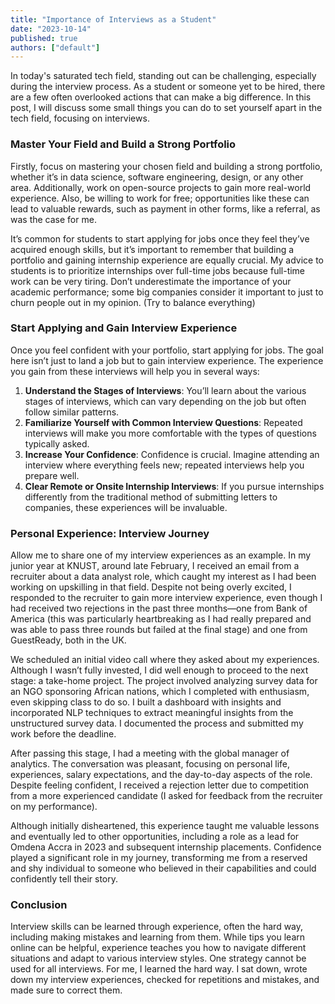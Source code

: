```yaml
---
title: "Importance of Interviews as a Student"
date: "2023-10-14"
published: true
authors: ["default"]
---
```


In today's saturated tech field, standing out can be challenging, especially during the interview process. As a student or someone yet to be hired, there are a few often overlooked actions that can make a big difference. In this post, I will discuss some small things you can do to set yourself apart in the tech field, focusing on interviews.

### Master Your Field and Build a Strong Portfolio

Firstly, focus on mastering your chosen field and building a strong portfolio, whether it’s in data science, software engineering, design, or any other area. Additionally, work on open-source projects to gain more real-world experience. Also, be willing to work for free; opportunities like these can lead to valuable rewards, such as payment in other forms, like a referral, as was the case for me.

It’s common for students to start applying for jobs once they feel they’ve acquired enough skills, but it’s important to remember that building a portfolio and gaining internship experience are equally crucial. My advice to students is to prioritize internships over full-time jobs because full-time work can be very tiring. Don’t underestimate the importance of your academic performance; some big companies consider it important to just to churn people out in my opinion. (Try to balance everything)

### Start Applying and Gain Interview Experience

Once you feel confident with your portfolio, start applying for jobs. The goal here isn’t just to land a job but to gain interview experience. The experience you gain from these interviews will help you in several ways:

1. **Understand the Stages of Interviews**: You’ll learn about the various stages of interviews, which can vary depending on the job but often follow similar patterns.
2. **Familiarize Yourself with Common Interview Questions**: Repeated interviews will make you more comfortable with the types of questions typically asked.
3. **Increase Your Confidence**: Confidence is crucial. Imagine attending an interview where everything feels new; repeated interviews help you prepare well.
4. **Clear Remote or Onsite Internship Interviews**: If you pursue internships differently from the traditional method of submitting letters to companies, these experiences will be invaluable.

### Personal Experience: Interview Journey

Allow me to share one of my interview experiences as an example. In my junior year at KNUST, around late February, I received an email from a recruiter about a data analyst role, which caught my interest as I had been working on upskilling in that field. Despite not being overly excited, I responded to the recruiter to gain more interview experience, even though I had received two rejections in the past three months—one from Bank of America (this was particularly heartbreaking as I had really prepared and was able to pass three rounds but failed at the final stage) and one from GuestReady, both in the UK.

We scheduled an initial video call where they asked about my experiences. Although I wasn’t fully invested, I did well enough to proceed to the next stage: a take-home project. The project involved analyzing survey data for an NGO sponsoring African nations, which I completed with enthusiasm, even skipping class to do so. I built a dashboard with insights and incorporated NLP techniques to extract meaningful insights from the unstructured survey data. I documented the process and submitted my work before the deadline.

After passing this stage, I had a meeting with the global manager of analytics. The conversation was pleasant, focusing on personal life, experiences, salary expectations, and the day-to-day aspects of the role. Despite feeling confident, I received a rejection letter due to competition from a more experienced candidate (I asked for feedback from the recruiter on my performance).

Although initially disheartened, this experience taught me valuable lessons and eventually led to other opportunities, including a role as a lead for Omdena Accra in 2023 and subsequent internship placements. Confidence played a significant role in my journey, transforming me from a reserved and shy individual to someone who believed in their capabilities and could confidently tell their story.

### Conclusion

Interview skills can be learned through experience, often the hard way, including making mistakes and learning from them. While tips you learn online can be helpful, experience teaches you how to navigate different situations and adapt to various interview styles. One strategy cannot be used for all interviews. For me, I learned the hard way. I sat down, wrote down my interview experiences, checked for repetitions and mistakes, and made sure to correct them.
